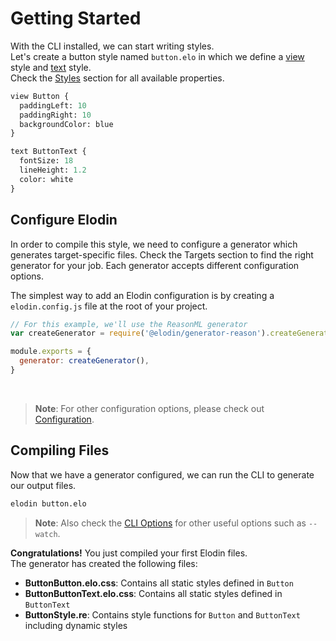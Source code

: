 

# Getting Started

With the CLI installed, we can start writing styles.<br />
Let's create a button style named `button.elo` in which we define a [view]() style and [text]() style.<br />
Check the [Styles]() section for all available properties.

```el
view Button {
  paddingLeft: 10
  paddingRight: 10
  backgroundColor: blue
}

text ButtonText {
  fontSize: 18
  lineHeight: 1.2
  color: white
}
```

## Configure Elodin

In order to compile this style, we need to configure a generator which generates target-specific files. Check the Targets section to find the right generator for your job. Each generator accepts different configuration options.<br />

The simplest way to add an Elodin configuration is by creating a `elodin.config.js` file at the root of your project.

```javascript
// For this example, we'll use the ReasonML generator
var createGenerator = require('@elodin/generator-reason').createGenerator

module.exports = {
  generator: createGenerator(),
}
```

<br />

> **Note**: For other configuration options, please check out [Configuration]().

## Compiling Files

Now that we have a generator configured, we can run the CLI to generate our output files.

```sh
elodin button.elo
```

> **Note**: Also check the [CLI Options]() for other useful options such as `--watch`.

**Congratulations!** You just compiled your first Elodin files.<br />
The generator has created the following files:

- **ButtonButton.elo.css**: Contains all static styles defined in `Button`
- **ButtonButtonText.elo.css**: Contains all static styles defined in `ButtonText`
- **ButtonStyle.re**: Contains style functions for `Button` and `ButtonText` including dynamic styles
